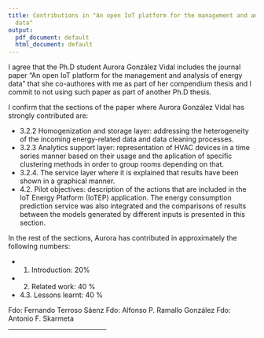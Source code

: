 ```yaml
---
title: Contributions in "An open IoT platform for the management and analysis of energy
  data"
output:
  pdf_document: default
  html_document: default
---
```


I agree that the Ph.D student Aurora González Vidal includes the journal paper "An open IoT platform for the management and analysis of energy data" that she co-authores with me as part of her compendium thesis and I commit to not using such paper as part of another Ph.D thesis.

I confirm that the sections of the paper where Aurora González Vidal has strongly contributed are:

- 3.2.2 Homogenization and storage layer: addressing the heterogeneity of the incoming energy-related data and data cleaning processes.
- 3.2.3 Analytics support layer: representation of HVAC devices in a time series manner based on their usage and the aplication of specific clustering methods in order to group rooms depending on that.
- 3.2.4. The service layer where it is explained that results have been shown in a graphical manner.
- 4.2. Pilot objectives: description of the actions that are included in the IoT Energy Platform (IoTEP) application. The energy consumption prediction service was also integrated and the comparisons of results between the models generated by different inputs is presented in this section.

In the rest of the sections, Aurora has contributed in approximately the following numbers:

- 1. Introduction: 20%
- 2. Related work: 40 %
- 4.3. Lessons learnt: 40 %




\vspace{40 mm}
Fdo: Fernando Terroso Sáenz \hspace{10 mm}  Fdo: Alfonso P. Ramallo González \hspace{10 mm}  Fdo: Antonio F. Skarmeta
<div style="width:200px"><hr/></div>
\noindent\rule{4.75cm}{0.4pt} \hspace{8 mm} \noindent\rule{5.5cm}{0.4pt}\hspace{9 mm} \noindent\rule{4.5cm}{0.4pt}

